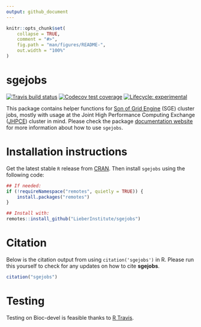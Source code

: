 ```yaml
---
output: github_document
---
```


<!-- README.md is generated from README.Rmd. Please edit that file -->

```r
knitr::opts_chunk$set(
    collapse = TRUE,
    comment = "#>",
    fig.path = "man/figures/README-",
    out.width = "100%"
)
```
# sgejobs

<!-- badges: start -->
[![Travis build status](https://travis-ci.org/LieberInstitute/sgejobs.svg?branch=master)](https://travis-ci.org/LieberInstitute/sgejobs)
[![Codecov test coverage](https://codecov.io/gh/LieberInstitute/sgejobs/branch/master/graph/badge.svg)](https://codecov.io/gh/LieberInstitute/sgejobs?branch=master)
[![Lifecycle: experimental](https://img.shields.io/badge/lifecycle-experimental-orange.svg)](https://www.tidyverse.org/lifecycle/#experimental)
<!-- badges: end -->

This package contains helper functions for [Son of Grid Engine](https://arc.liv.ac.uk/trac/SGE) (SGE) cluster jobs, mostly with usage at the Joint High Performance Computing Exchange ([JHPCE](https://jhpce.jhu.edu/)) cluster in mind. Please check the package [documentation website](http://LieberInstitute.github.io/sgejobs) for more information about how to use `sgejobs`.

# Installation instructions

Get the latest stable `R` release from [CRAN](http://cran.r-project.org/). Then install `sgejobs` using the following code:

```r
## If needed:
if (!requireNamespace("remotes", quietly = TRUE)) {
    install.packages("remotes")
}

## Install with:
remotes::install_github("LieberInstitute/sgejobs")
```


# Citation

Below is the citation output from using `citation('sgejobs')` in R. Please 
run this yourself to check for any updates on how to cite __sgejobs__.

```r
citation("sgejobs")
```

# Testing

Testing on Bioc-devel is feasible thanks to [R Travis](http://docs.travis-ci.com/user/languages/r/).
